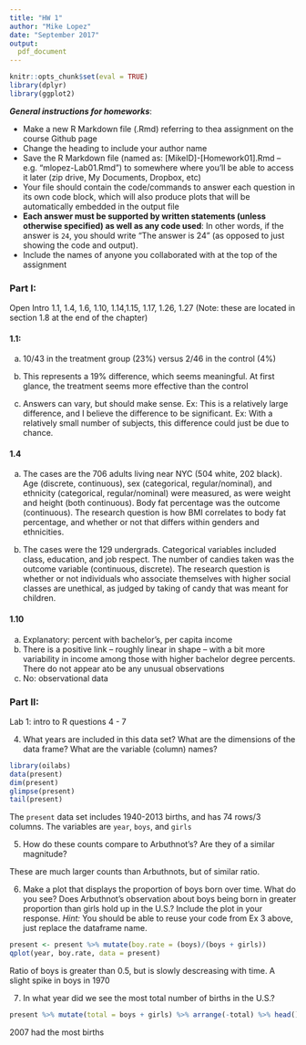 ```yaml
---
title: "HW 1"
author: "Mike Lopez"
date: "September 2017"
output:
  pdf_document
---
```


```r
knitr::opts_chunk$set(eval = TRUE)
library(dplyr)
library(ggplot2)
```

***General instructions for homeworks***: 

+  Make a new R Markdown file (.Rmd) referring to thea assignment on the course Github page
+  Change the heading to include your author name
+  Save the R Markdown file (named as:  [MikeID]-[Homework01].Rmd -- e.g. "mlopez-Lab01.Rmd") to somewhere where you'll be able to access it later (zip drive, My Documents, Dropbox, etc)
+  Your file should contain the code/commands to answer each question in its own code block, which will also produce plots that will be automatically embedded in the output file
+  **Each answer must be supported by written statements (unless otherwise specified) as well as any code used**: In other words, if the answer is `24`, you should write "The answer is 24" (as opposed to just showing the code and output).
+  Include the names of anyone you collaborated with at the top of the assignment

### Part I: 

Open Intro 1.1, 1.4, 1.6, 1.10, 1.14,1.15, 1.17, 1.26, 1.27 (Note: these are located in section 1.8 at the end of the chapter)

#### 1.1:   	

a. 10/43 in the treatment group (23%) versus 2/46 in the control (4%) 

b. This represents a 19% difference, which seems meaningful. At first glance, the treatment seems more effective than the control

c. Answers can vary, but should make sense. Ex: This is a relatively large difference, and I believe the difference to be significant. Ex: With a relatively small number of subjects, this difference could just be due to chance.


#### 1.4

a. The cases are the 706 adults living near NYC (504 white, 202 black). Age (discrete, continuous), sex (categorical, regular/nominal), and ethnicity (categorical, regular/nominal) were measured, as were weight and height (both continuous). Body fat percentage was the outcome (continuous). The research question is how BMI correlates to body fat percentage, and whether or not that differs within genders and ethnicities.

b. The cases were the 129 undergrads. Categorical variables included class, education, and job respect. The number of candies taken was the outcome variable (continuous, discrete). The research question is whether or not individuals who associate themselves with higher social classes are unethical, as judged by taking of candy that was meant for children.  


#### 1.10

a. Explanatory: percent with bachelor’s, per capita income
b. There is a positive link – roughly linear in shape – with a bit more variability in income among those with higher bachelor degree percents. There do not appear ato be any unusual observations
c. No: observational data


### Part II: 

Lab 1: intro to R questions 4 - 7

4.  What years are included in this data set? What are the dimensions of the 
    data frame? What are the variable (column) names?

```r
library(oilabs)
data(present)
dim(present)
glimpse(present)
tail(present)
```

The `present` data set includes 1940-2013 births, and has 74 rows/3 columns. The variables are `year`, `boys`, and `girls`


5.  How do these counts compare to Arbuthnot's? Are they of a similar magnitude?

These are much larger counts than Arbuthnots, but of similar ratio. 

6.  Make a plot that displays the proportion of boys born over time. What do you see? 
    Does Arbuthnot's observation about boys being born in greater proportion than girls 
    hold up in the U.S.? Include the plot in your response. *Hint:* You should be
    able to reuse your code from Ex 3 above, just replace the dataframe name.

```r
present <- present %>% mutate(boy.rate = (boys)/(boys + girls))
qplot(year, boy.rate, data = present)
```

Ratio of boys is greater than 0.5, but is slowly descreasing with time. A slight spike in boys in 1970

7.  In what year did we see the most total number of births in the U.S.? 
    
```r
present %>% mutate(total = boys + girls) %>% arrange(-total) %>% head()
```

2007 had the most births
